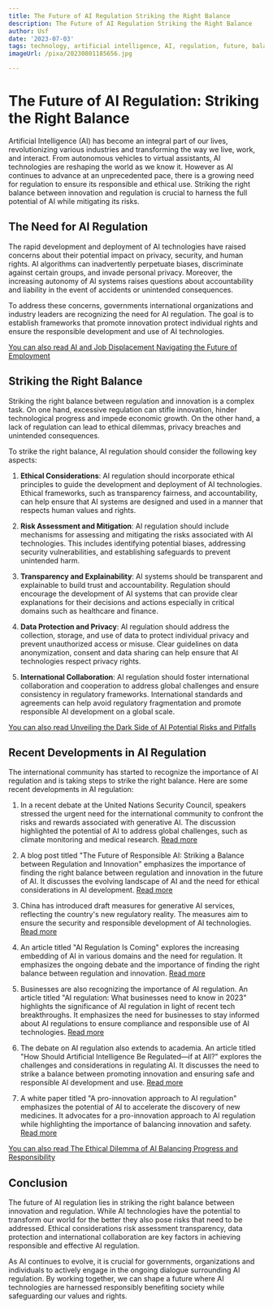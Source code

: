 ```yaml
---
title: The Future of AI Regulation Striking the Right Balance
description: The Future of AI Regulation Striking the Right Balance
author: Usf
date: '2023-07-03'
tags: technology, artificial intelligence, AI, regulation, future, balance
imageUrl: /pixa/20230801185656.jpg

---
```

#  The Future of AI Regulation: Striking the Right Balance

Artificial Intelligence (AI) has become an integral part of  our lives, revolutionizing various industries and transforming the  way we live, work, and interact. From autonomous vehicles to virtual assistants, AI technologies are reshaping the world as we know it. However as AI continues to advance at an unprecedented pace, there is a growing need for regulation to ensure its  responsible  and ethical use. Striking the right balance between innovation and regulation is  crucial to  harness the full potential of AI  while mitigating its  risks.

## The Need for AI Regulation

The rapid development and deployment of AI technologies have raised concerns about their potential impact on privacy, security,  and human rights. AI algorithms can  inadvertently perpetuate biases, discriminate  against certain groups, and invade  personal privacy. Moreover,  the increasing autonomy of AI  systems raises questions about accountability and liability in the event of accidents or unintended consequences.

To address these concerns, governments international  organizations and industry leaders are recognizing the need for AI regulation. The goal is to establish frameworks that promote innovation protect individual  rights and ensure the responsible development and use of AI technologies.

[You can also read AI and Job Displacement Navigating the Future of Employment](AI%20and%20Job%20Displacement%20Navigating%20the%20Future%20of%20Employment)


## Striking the Right Balance

Striking the right balance  between regulation and innovation is a complex task. On one hand, excessive regulation can stifle innovation, hinder technological progress and  impede economic growth. On the other hand,  a lack  of regulation can  lead to  ethical dilemmas, privacy breaches  and unintended consequences.

To strike the  right balance, AI regulation should consider the following key aspects:

1. **Ethical Considerations**: AI regulation  should incorporate  ethical principles to guide the development and deployment of AI technologies. Ethical frameworks,  such as transparency fairness, and accountability, can help ensure that AI systems are designed and used in  a  manner that respects human values and rights.

2. **Risk Assessment and Mitigation**: AI regulation should include  mechanisms for assessing and mitigating the risks associated with AI technologies. This includes identifying potential  biases, addressing security vulnerabilities, and establishing safeguards  to prevent  unintended harm.

3. **Transparency and Explainability**: AI systems should be transparent and explainable to build trust and accountability. Regulation should encourage the development of AI systems that can provide clear explanations for their decisions  and actions especially in critical domains  such as healthcare and finance.

4. **Data Protection and Privacy**: AI regulation should address the collection, storage, and use of data to protect individual privacy and prevent unauthorized access or misuse. Clear guidelines on data anonymization, consent and data  sharing can help  ensure that AI technologies respect privacy  rights.

5. **International Collaboration**:  AI regulation should foster international  collaboration and cooperation  to address  global challenges and ensure consistency in regulatory frameworks. International standards and agreements can help avoid regulatory fragmentation and promote responsible AI development on a global scale.

[You can also read  Unveiling the Dark Side  of AI Potential  Risks and Pitfalls](Unveiling%20the%20Dark%20Side%20of%20AI%20Potential%20Risks%20and%20Pitfalls)


## Recent Developments in  AI Regulation

The international community has started to recognize the importance of AI regulation and is taking  steps  to strike the  right balance. Here are some recent developments in  AI regulation:

1. In a recent  debate at the United Nations Security  Council,  speakers stressed the urgent need for the international community to confront the risks and rewards  associated with  generative AI. The discussion highlighted the potential of  AI to address  global challenges, such as climate monitoring and  medical research. [Read more](https://press.un.org/en/2023/sc15359.doc.htm)

2. A blog post titled "The  Future of Responsible AI: Striking a Balance between Regulation and Innovation" emphasizes the  importance of finding the right balance between regulation and innovation in the future of AI. It discusses the  evolving landscape of AI and the need for ethical considerations in AI development. [Read more](https://www.friss.com/blog/the-future-of-responsible-ai-striking-a-balance-between-regulation-and-innovation)

3. China has introduced draft measures for generative AI services, reflecting the country's new regulatory reality. The measures aim  to ensure the security and responsible development  of AI technologies. [Read  more](https://www.reuters.com/technology/chinas-slow-ai-roll-out-points-its-tech-sectors-new-regulatory-reality-2023-07-12/)

4. An article titled "AI Regulation Is Coming" explores the increasing embedding of AI in various  domains and  the need for  regulation. It emphasizes the ongoing debate and the importance of finding the right balance between regulation and innovation. [Read more](https://hbr.org/2021/09/ai-regulation-is-coming)

5. Businesses are  also recognizing the importance of  AI  regulation. An article titled "AI regulation: What  businesses need to know in 2023" highlights the significance of AI regulation in light  of recent tech breakthroughs. It emphasizes the need for  businesses to stay informed about AI regulations  to ensure compliance and responsible use  of AI  technologies. [Read more](https://www.techtarget.com/searchenterpriseai/feature/AI-regulation-What-businesses-need-to-know)

6. The debate on AI regulation also extends to academia. An article titled "How Should Artificial Intelligence Be  Regulated—if at  All?" explores the challenges and considerations in regulating AI. It discusses the need to  strike a balance between promoting  innovation and ensuring safe and responsible AI development and use. [Read more](https://hbswk.hbs.edu/item/how-should-artificial-intelligence-be-regulated-if-at-all)

7. A white paper titled "A pro-innovation approach to AI regulation"  emphasizes the potential of AI to accelerate the discovery  of new medicines. It  advocates for a pro-innovation approach to AI regulation while highlighting the importance of balancing innovation and safety. [Read more](https://www.gov.uk/government/publications/ai-regulation-a-pro-innovation-approach/white-paper)

[You can  also  read The Ethical Dilemma of AI Balancing Progress and Responsibility](The%20Ethical%20Dilemma%20of%20AI%20Balancing%20Progress%20and%20Responsibility)


## Conclusion

The future of AI regulation lies in striking the right balance between innovation  and regulation. While AI technologies have the potential to transform our world for the better  they also pose risks that need to be addressed. Ethical considerations risk assessment transparency, data protection and international collaboration are key factors in achieving responsible and effective AI regulation.

As AI continues  to evolve, it is  crucial for governments, organizations and individuals to  actively  engage in the  ongoing dialogue surrounding AI regulation. By working together, we can shape a future where AI technologies are harnessed  responsibly benefiting society while safeguarding our values and rights.